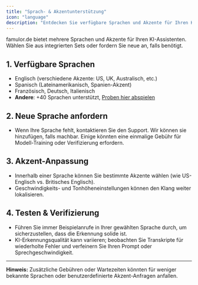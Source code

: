 ```yaml
---
title: "Sprach- & Akzentunterstützung"
icon: "language"
description: "Entdecken Sie verfügbare Sprachen und Akzente für Ihren KI-Assistenten und lernen Sie, wie Sie neue anfordern"
---
```


famulor.de bietet mehrere Sprachen und Akzente für Ihren KI-Assistenten. Wählen Sie aus integrierten Sets oder fordern Sie neue an, falls benötigt.

## 1. Verfügbare Sprachen

- Englisch (verschiedene Akzente: US, UK, Australisch, etc.)
- Spanisch (Lateinamerikanisch, Spanien-Akzent)
- Französisch, Deutsch, Italienisch
- **Andere**: +40 Sprachen unterstützt, [Proben hier abspielen](https://app.famulor.de/#languages-available)

## 2. Neue Sprache anfordern

- Wenn Ihre Sprache fehlt, kontaktieren Sie den Support. Wir können sie hinzufügen, falls machbar. Einige könnten eine einmalige Gebühr für Modell-Training oder Verifizierung erfordern.

## 3. Akzent-Anpassung

- Innerhalb einer Sprache können Sie bestimmte Akzente wählen (wie US-Englisch vs. Britisches Englisch).
- Geschwindigkeits- und Tonhöheneinstellungen können den Klang weiter lokalisieren.

## 4. Testen & Verifizierung

- Führen Sie immer Beispielanrufe in Ihrer gewählten Sprache durch, um sicherzustellen, dass die Erkennung solide ist.
- KI-Erkennungsqualität kann variieren; beobachten Sie Transkripte für wiederholte Fehler und verfeinern Sie Ihren Prompt oder Sprechgeschwindigkeit.

---

**Hinweis:** Zusätzliche Gebühren oder Wartezeiten könnten für weniger bekannte Sprachen oder benutzerdefinierte Akzent-Anfragen anfallen. 